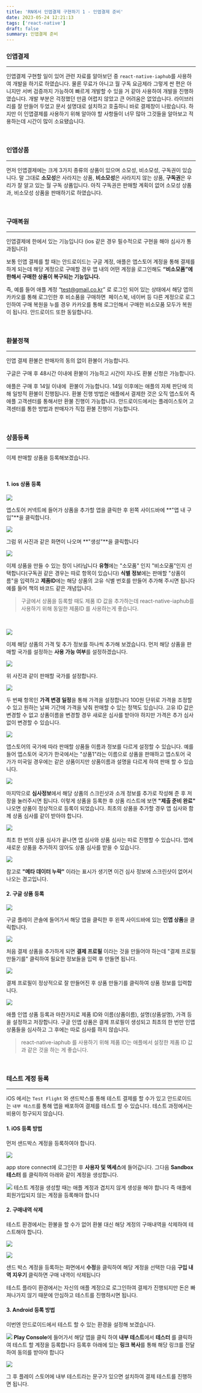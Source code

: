 ```yaml
---
title: 'RN에서 인앱결제 구현하기 1 - 인앱결제 준비'
date: 2023-05-24 12:21:13
tags: ['react-native']
draft: false
summary: 인앱결제 준비
---
```


### **인앱결제**

---

인앱결제 구현할 일이 있어 관련 자료를 알아보던 중 `react-native-iaphub`를 사용하여 개발을 하기로 하였습니다. 물론 무료가 아니고 월 구독 요금제라 그렇게 싼 편은 아니지만 서버 검증까지 가능하여 빠르게 개발할 수 있을 거 같아 사용하여 개발을 진행하였습니다. 개발 부분은 걱정했던 만큼 어렵지 않았고 큰 어려움은 없었습니다. 라이브러리를 잘 만들어 두었고 문서 설명대로 설치하고 호출하니 바로 결제창이 나왔습니다. 하지만 이 인앱결제를 사용하기 위해 알아야 할 사항들이 너무 많아 그것들을 알아보고 적용하는데 시간이 많이 소요됐습니다.

<br/>

### **인앱상품**

---

먼저 인앱결제에는 크게 3가지 종류의 상품이 있으며 소모성, 비소모성, 구독권이 있습니다. 말 그대로 **소모성**은 사라지는 상품, **비소모성**은 사라지지 않는 상품, **구독권**은 우리가 잘 알고 있는 월 구독 상품입니다. 아직 구독권은 판매할 계획이 없어 소모성 상품과, 비소모성 상품을 판매하기로 하였습니다.

<br/>

### **구매복원**

---

인앱결제에 한에서 있는 기능입니다 (ios 같은 경우 필수적으로 구현을 해야 심사가 통과됩니다)

보통 인앱 결제를 할 때는 안드로이드는 구글 계정, 애플은 앱스토어 계정을 통해 결제를 하게 되는데 해당 계정으로 구매할 경우 앱 내의 어떤 계정을 로그인해도 **“비소모품”에 한해서 구매한 상품이 복구되는 기능입니다.**

즉, 예를 들어 애플 계정 “test@gmail.co.kr” 로 로그인 되어 있는 상태에서 해당 앱의 카카오를 통해 로그인한 후 비소품을 구매하면  페이스북, 네이버 등 다른 계정으로 로그인하여 구매 복원을 누를 경우 카카오를 통해 로그인해서 구매한 비소모품 모두가 복원이 됩니다. 안드로이드 또한 동일합니다.

<br/>

### **환불정책**

---

인앱 결제 환불은 판매자의 동의 없이 환불이 가능합니다.

구글은 구매 후 48시간 이내에 환불이 가능하고 시간이 지나도 환불 신청은 가능합니다.

애플은 구매 후 14일 이내에  환불이 가능합니다. 14일 이후에는 애플의 자체 판단에 의해 일방적 환불이 진행됩니다.
환불 진행 방법은 애플에서 결제한 것은 오직 앱스토어 즉 애플 고객센터를 통해서만 환불 진행이 가능합니다. 안드로이드에서는 플레이스토어 고객센터를 통한 방법과 판매자가 직접 환불 진행이 가능합니다.

<br/>

### **상품등록**

---

이제 판매할 상품을 등록해보겠습니다.

<br/>

#### **1. ios 상품 등록**

![](/static/images/react-native/11.png)

앱스토어 커넥트에 들어가 상품을 추가할 앱을 클릭한 후 왼쪽 사이드바에 **"앱 내 구입"**을 클릭합니다.

![](/static/images/react-native/22.png)

그럼 위 사진과 같은 화면이 나오며 **"생성"**을 클릭합니다

![](/static/images/react-native/33.png)

이제 상품을 만들 수 있는 창이 나타납니다 **유형**에는 "소모품" 인지 "비소모품"인지 선택합니다(구독권 같은 경우는 따로 항목이 있습니다) **식별 정보**에는 판매할 "상품이름"을 입력하고 **제품ID**에는 해당 상품의 고유 식별 번호를 만들어 추가해 주시면 됩니다 예를 들어 책의 바코드 같은 개념입니다.

> 구글에서 상품을 등록할 때도 제품 ID 값을 추가하는데 react-native-iaphub를 사용하기 위해 동일한 제품ID 를 사용하는게 좋습니다.

<br/>

![](/static/images/react-native/44.png)

이제 해당 상품의 가격 및 추가 정보를 하나씩 추가해 보겠습니다. 먼저 해당 상품을 판매할 국가를 설정하는 **사용 가능 여부**를 설정하겠습니다.

![](/static/images/react-native/55.png)

위 사진과 같이 판매할 국가를 설정합니다.

![](/static/images/react-native/66.png)

두 번째 항목인 **가격 변경 일정**을 통해 가격을 설정합니다 100원 단위로 가격을 조정할 수 있고 원하는 날짜 기간에 가격을 낮춰 판매할 수 있는 정책도 있습니다. 고유 ID 값은 변경할 수 없고 상품이름을 변경할 경우 새로운 심사를 받아야 하지만 가격은 추가 심사 없이 변경할 수 있습니다.

![](/static/images/react-native/77.png)

앱스토어의 국가에 따라 판매할 상품들 이름과 정보를 다르게 설정할 수 있습니다. 예를 들어 앱스토어 국가가 한국에서는 "상품1"라는 이름으로 상품을 판매하고 앱스토어 국가가 미국일 경우에는 같은 상품이지만 상품이름과 설명을 다르게 하여 판매 할 수 있습니다.

![](/static/images/react-native/88.png)

마지막으로 **심사정보**에서 해당 상품의 스크린샷과 소개 정보를 추가로 작성해 준 후 저장을 눌러주시면 됩니다. 이렇게 상품을 등록한 후 상품 리스트에 보면 **"제출 준비 완료"** 나오면 상품이 정상적으로 등록이 되었습니다. 최초의 상품을 추가할 경우 앱 심사와 함께 상품 심사를 같이 받아야 합니다.

![](/static/images/react-native/99.png)

최초 한 번의 상품 심사가 끝나면 앱 심사와 상품 심사는 따로 진행할 수 있습니다. 앱에 새로운 상품을 추가하지 않아도 상품 심사를 받을 수 있습니다.

![](/static/images/react-native/10.png)

참고로 **"메타 데이터 누락"** 이라는 표시가 생기면 이건 심사 정보에 스크린샷이 없어서 나오는 경고입니다.

#### **2. 구글 상품 등록**

![](/static/images/react-native/4025.png)

구글 플레이 콘솔에 들어가서 해당 앱을 클릭한 후 왼쪽 사이드바에 있는 **인앱 상품**을 클릭합니다.

![](/static/images/react-native/1526.png)

처음 결제 상품을 추가하게 되면 **결제 프로필** 이라는 것을 만들어야 하는데 "결제 프로필 만들기를" 클릭하여 필요한 정보들을 입력 후 만들면 됩니다.

![](/static/images/react-native/4102.png)

결제 프로필이 정상적으로 잘 만들어진 후 상품 만들기를 클릭하여 상품 정보를 입력합니다.

![](/static/images/react-native/4110png)

애플 인앱 상품 등록과 마찬가지로 제품 ID와 이름(상품이름), 설명(상품설명), 가격 등을 설정하고 저장합니다. 구글 인앱 상품은 결제 프로필이 생성되고 최초의 한 번만 인앱 상품들을 심사하고 그 후에는 따로 심사를 하지 않습니다.

> react-native-iaphub 를 사용하기 위해 제품 ID는 애플에서 설정한 제품 ID 값과 같은 것을 하는 게 좋습니다.

<br/>

### **테스트 계정 등록**

---

iOS 에서는 `Test Flight` 와 샌드박스를 통해 테스트 결제를 할 수가 있고 안드로이드는 `내부 테스트`를 통해 앱을 배포하여 결제를 테스트 할 수 있습니다. 테스트 과정에서는 비용이 청구되지 않습니다.

#### **1. iOS 등록 방법**

먼저 샌드박스 계정을 등록하여야 합니다.

![](/static/images/react-native/4619.png)

app store connect에 로그인한 후 **사용자 및 엑세스**에 들어갑니다. 그다음 **Sandbox 테스터** 를 클릭하여 아래와 같이 계정을 생성합니다.

![](/static/images/react-native/4634.png)
테스트 계정을 생성할 때는 애플 계정과 겹치지 않게 생성을 해야 합니다 즉 애플에 회원가입되지 않는 계정을 등록해야 합니다

#### **2. 구매내역 삭제**

테스트 환경에서는 환불을 할 수가 없어 환불 대신 해당 계정의 구매내역을 삭제하여 테스트해야 합니다.

![](/static/images/react-native/5119.png)

![](/static/images/react-native/5129.png)

샌드 박스 계정을 등록하는 화면에서 **수정**을 클릭하여 해당 계정을 선택한 다음 **구입 내역 지우기** 클릭하면 구매 내역이 삭제됩니다

테스트 플라이 환경에서는 자신의 애플 계정으로 로그인하여 결제가 진행되지만 돈은 빠져나가지 않기 때문에 안심하고 테스트를 진행하시면 됩니다.

#### **3. Android 등록 방법**

이번엔 안드로이드에서 테스트 할 수 있는 환경을 설정해 보겠습니다.

![](/static/images/react-native/0148.png)
**Play Console**에 들어가서 해당 앱을 클릭 하여 **내부 테스트**에서 **테스터** 를 클릭하여 테스트 할 계정을 등록합니다 등록후 아래에 있는 **링크 복사**를 통해 해당 링크를 전달하여 동의를 받아야 합니다

![](/static/images/react-native/5614.png)

그 후 플레이 스토어에 내부 테스트라는 문구가 있으면 설치하여 결제 테스트를 진행하면 됩니다.
<br/>
